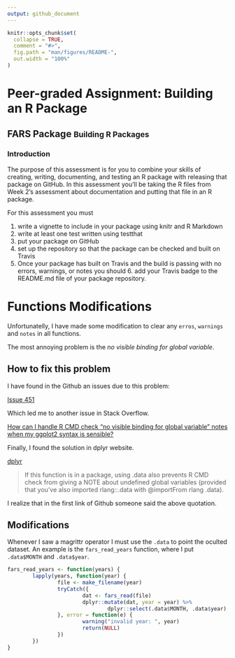 ```yaml
---
output: github_document
---
```


<!-- README.md is generated from README.Rmd. Please edit that file -->

```r
knitr::opts_chunk$set(
  collapse = TRUE,
  comment = "#>",
  fig.path = "man/figures/README-",
  out.width = "100%"
)
```
# Peer-graded Assignment: Building an R Package

## FARS Package <small>Building R Packages</small>

### Introduction

The purpose of this assessment is for you to combine your skills of creating, writing, documenting, and testing an R package with releasing that package on GitHub. In this assessment you'll be taking the R files from Week 2's assessment about documentation and putting that file in an R package.

For this assessment you must

1. write a vignette to include in your package using knitr and R Markdown
2. write at least one test written using testthat
3. put your package on GitHub
4. set up the repository so that the package can be checked and built on Travis
5. Once your package has built on Travis and the build is passing with no errors, warnings, or notes you should 6. add your Travis badge to the README.md file of your package repository.

# Functions Modifications

Unfortunatelly, I have made some modification to clear any `erros`, `warnings` and `notes` in all functions.

The most annoying problem is the *no visible binding for global variable*.

## How to fix this problem

I have found in the Github an issues due to this problem:

<a href="https://github.com/STAT545-UBC/Discussion/issues/451" taget="_blank">Issue 451</a>

Which led me to another issue in Stack Overflow.

<a href="https://stackoverflow.com/questions/9439256/how-can-i-handle-r-cmd-check-no-visible-binding-for-global-variable-notes-when" target="_blank">How can I handle R CMD check “no visible binding for global variable” notes when my ggplot2 syntax is sensible?</a>

Finally, I found the solution in dplyr website.

<a href="https://dplyr.tidyverse.org/articles/programming.html#different-data-sets">dplyr</a>

> If this function is in a package, using .data also prevents R CMD check from giving a NOTE about undefined global variables (provided that you’ve also imported rlang::.data with @importFrom rlang .data).

I realize that in the first link of Github someone said the above quotation.

## Modifications

Whenever I saw a magrittr operator I must use the `.data` to point the oculted dataset. An example is the `fars_read_years` function, where I put `.data$MONTH` and `.data$year`.

```r
fars_read_years <- function(years) {
        lapply(years, function(year) {
                file <- make_filename(year)
                tryCatch({
                        dat <- fars_read(file)
                        dplyr::mutate(dat, year = year) %>%
                                dplyr::select(.data$MONTH, .data$year)
                }, error = function(e) {
                        warning("invalid year: ", year)
                        return(NULL)
                })
        })
}
```


